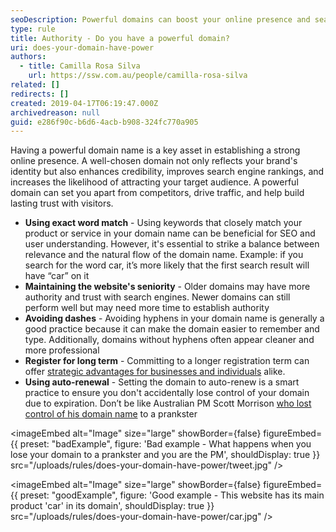 ```yaml
---
seoDescription: Powerful domains can boost your online presence and search engine rankings by using exact word matches, maintaining seniority, avoiding dashes, and enabling auto-renewal.
type: rule
title: Authority - Do you have a powerful domain?
uri: does-your-domain-have-power
authors:
  - title: Camilla Rosa Silva
    url: https://ssw.com.au/people/camilla-rosa-silva
related: []
redirects: []
created: 2019-04-17T06:19:47.000Z
archivedreason: null
guid: e286f90c-b6d6-4acb-b908-324fc770a905
---
```


Having a powerful domain name is a key asset in establishing a strong online presence. A well-chosen domain not only reflects your brand's identity but also enhances credibility, improves search engine rankings, and increases the likelihood of attracting your target audience. A powerful domain can set you apart from competitors, drive traffic, and help build lasting trust with visitors.
* **Using exact word match** - Using keywords that closely match your product or service in your domain name can be beneficial for SEO and user understanding. However, it's essential to strike a balance between relevance and the natural flow of the domain name. Example: if you search for the word car, it’s more likely that the first search result will have “car” on it
* **Maintaining the website's seniority** - Older domains may have more authority and trust with search engines. Newer domains can still perform well but may need more time to establish authority
* **Avoiding dashes** - Avoiding hyphens in your domain name is generally a good practice because it can make the domain easier to remember and type. Additionally, domains without hyphens often appear cleaner and more professional
* **Register for long term** - Committing to a longer registration term can offer [strategic advantages for businesses and individuals](/register-your-domain-for-a-long-time) alike.
* **Using auto-renewal** - Setting the domain to auto-renew is a smart practice to ensure you don't accidentally lose control of your domain due to expiration. Don’t be like Australian PM Scott Morrison [who lost control of his domain name](https://www.sbs.com.au/news/pm-s-website-taken-over-by-troll-plays-loop-of-scotty-doesn-t-know) to a prankster

<imageEmbed
  alt="Image"
  size="large"
  showBorder={false}
  figureEmbed={{
    preset: "badExample",
    figure: 'Bad example - What happens when you lose your domain to a prankster and you are the PM',
    shouldDisplay: true
  }}
  src="/uploads/rules/does-your-domain-have-power/tweet.jpg"
/>

<imageEmbed
  alt="Image"
  size="large"
  showBorder={false}
  figureEmbed={{
    preset: "goodExample",
    figure: 'Good example - This website has its main product \'car\' in its domain',
    shouldDisplay: true
  }}
  src="/uploads/rules/does-your-domain-have-power/car.jpg"
/>